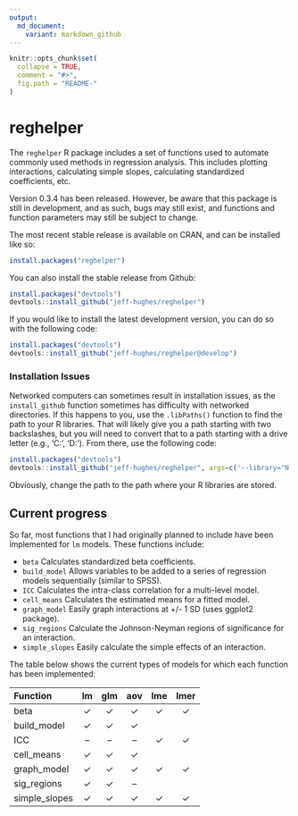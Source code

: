 ```yaml
---
output:
  md_document:
    variant: markdown_github
---
```


<!-- README.md is generated from README.Rmd. Please edit that file -->

```r
knitr::opts_chunk$set(
  collapse = TRUE,
  comment = "#>",
  fig.path = "README-"
)
```
# reghelper

The `reghelper` R package includes a set of functions used to automate commonly
used methods in regression analysis. This includes plotting interactions,
calculating simple slopes, calculating standardized coefficients, etc.

Version 0.3.4 has been released. However, be aware that this package is still
in development, and as such, bugs may still exist, and functions and function
parameters may still be subject to change.

The most recent stable release is available on CRAN, and can be installed like
so:
```R
install.packages("reghelper")
```

You can also install the stable release from Github:
```R
install.packages("devtools")
devtools::install_github("jeff-hughes/reghelper")
```

If you would like to install the latest development version, you can do so with
the following code:
```R
install.packages("devtools")
devtools::install_github("jeff-hughes/reghelper@develop")
```

### Installation Issues

Networked computers can sometimes result in installation issues, as the
`install_github` function sometimes has difficulty with networked directories.
If this happens to you, use the `.libPaths()` function to find the path to your
R libraries. That will likely give you a path starting with two backslashes, but
you will need to convert that to a path starting with a drive letter (e.g.,
'C:', 'D:'). From there, use the following code:

```R
install.packages("devtools")
devtools::install_github("jeff-hughes/reghelper", args=c('--library="N:/path/to/libraries/"'))
```

Obviously, change the path to the path where your R libraries are stored.

## Current progress

So far, most functions that I had originally planned to include have been
implemented for `lm` models. These functions include:

* `beta` Calculates standardized beta coefficients.
* `build_model` Allows variables to be added to a series of regression models
sequentially (similar to SPSS).
* `ICC` Calculates the intra-class correlation for a multi-level model.
* `cell_means` Calculates the estimated means for a fitted model.
* `graph_model` Easily graph interactions at +/- 1 SD (uses ggplot2 package).
* `sig_regions` Calculate the Johnson-Neyman regions of significance for an
interaction.
* `simple_slopes` Easily calculate the simple effects of an interaction.

The table below shows the current types of models for which each function has
been implemented:

| Function      | lm       | glm      | aov      | lme      | lmer     |
| :------------ | :------: | :------: | :------: | :------: | :------: |
| beta          | &#10003; | &#10003; | &#10003; | &#10003; | &#10003; |
| build_model   | &#10003; | &#10003; | &#10003; |          |          |
| ICC           | &ndash;  | &ndash;  | &ndash;  | &#10003; | &#10003; |
| cell_means    | &#10003; | &#10003; | &#10003; |          |          |
| graph_model   | &#10003; | &#10003; | &#10003; | &#10003; | &#10003; |
| sig_regions   | &#10003; | &#10003; | &ndash;  |          |          |
| simple_slopes | &#10003; | &#10003; | &#10003; | &#10003; | &#10003; |

